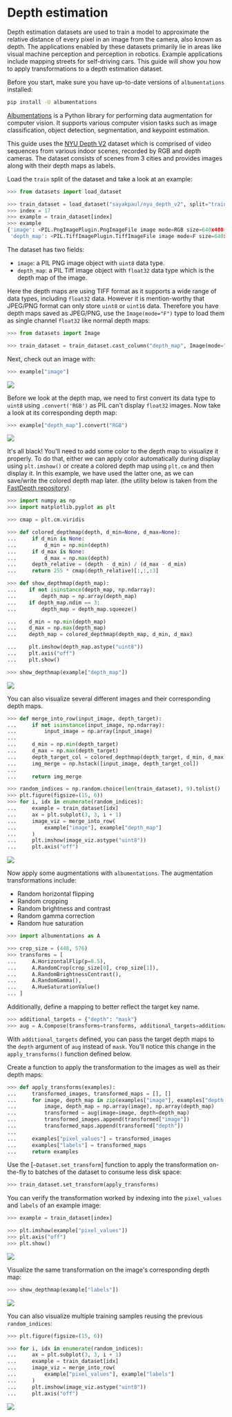 # Depth estimation

Depth estimation datasets are used to train a model to approximate the relative distance of every pixel in an
image from the camera, also known as depth. The applications enabled by these datasets primarily lie in areas like visual machine
perception and perception in robotics. Example applications include mapping streets for self-driving cars. This guide will show you how to apply transformations
to a depth estimation dataset.

Before you start, make sure you have up-to-date versions of `albumentations` installed:

```bash
pip install -U albumentations 
```

[Albumentations](https://albumentations.ai/) is a Python library for performing data augmentation
for computer vision. It supports various computer vision tasks such as image classification, object
detection, segmentation, and keypoint estimation.

This guide uses the [NYU Depth V2](https://huggingface.co/datasets/sayakpaul/nyu_depth_v2) dataset which is 
comprised of video sequences from various indoor scenes, recorded by RGB and depth cameras. The dataset consists of scenes from 3 cities and provides images along with
their depth maps as labels.

Load the `train` split of the dataset and take a look at an example:

```py
>>> from datasets import load_dataset

>>> train_dataset = load_dataset("sayakpaul/nyu_depth_v2", split="train")
>>> index = 17
>>> example = train_dataset[index]
>>> example
{'image': <PIL.PngImagePlugin.PngImageFile image mode=RGB size=640x480>,
 'depth_map': <PIL.TiffImagePlugin.TiffImageFile image mode=F size=640x480>}
```

The dataset has two fields:

* `image`: a PIL PNG image object with `uint8` data type.
* `depth_map`: a PIL Tiff image object with `float32` data type which is the depth map of the image.

Here the depth maps are using TIFF format as it supports a wide range of data types, including `float32` data.
However it is mention-worthy that JPEG/PNG format can only store `uint8` or `uint16` data.
Therefore you have depth maps saved as JPEG/PNG, use the `Image(mode="F")` type to load them as single channel `float32` like normal depth maps:

```python
>>> from datasets import Image

>>> train_dataset = train_dataset.cast_column("depth_map", Image(mode="F"))
```

Next, check out an image with:

```py
>>> example["image"]
```

<div class="flex justify-center">
    <img src="https://huggingface.co/datasets/huggingface/documentation-images/resolve/main/datasets/depth_est_sample.png">
</div>

Before we look at the depth map, we need to first convert its data type to `uint8` using `.convert('RGB')` as PIL can't display `float32` images. Now take a look at its corresponding depth map:

```py
>>> example["depth_map"].convert("RGB")
```

<div class="flex justify-center">
    <img src="https://huggingface.co/datasets/huggingface/documentation-images/resolve/main/datasets/depth_est_target.png">
</div>

It's all black! You'll need to add some color to the depth map to visualize it properly. To do that, either we can apply color automatically during display using `plt.imshow()` or create a colored depth map using `plt.cm` and then display it. In this example, we have used the latter one, as we can save/write the colored depth map later. (the utility below is taken from the [FastDepth repository](https://github.com/dwofk/fast-depth/blob/master/utils.py)).

```py 
>>> import numpy as np
>>> import matplotlib.pyplot as plt

>>> cmap = plt.cm.viridis

>>> def colored_depthmap(depth, d_min=None, d_max=None):
...     if d_min is None:
...         d_min = np.min(depth)
...     if d_max is None:
...         d_max = np.max(depth)
...     depth_relative = (depth - d_min) / (d_max - d_min)
...     return 255 * cmap(depth_relative)[:,:,:3]

>>> def show_depthmap(depth_map):
...    if not isinstance(depth_map, np.ndarray):
...        depth_map = np.array(depth_map)
...    if depth_map.ndim == 3:
...        depth_map = depth_map.squeeze()

...    d_min = np.min(depth_map)
...    d_max = np.max(depth_map)
...    depth_map = colored_depthmap(depth_map, d_min, d_max)

...    plt.imshow(depth_map.astype("uint8"))
...    plt.axis("off")
...    plt.show()

>>> show_depthmap(example["depth_map"])
```

<div class="flex justify-center">
    <img src="https://huggingface.co/datasets/huggingface/documentation-images/resolve/main/datasets/depth_est_target_viz.png">
</div>

You can also visualize several different images and their corresponding depth maps.

```py
>>> def merge_into_row(input_image, depth_target):
...     if not isinstance(input_image, np.ndarray):
...         input_image = np.array(input_image)
...
...     d_min = np.min(depth_target)
...     d_max = np.max(depth_target)
...     depth_target_col = colored_depthmap(depth_target, d_min, d_max)
...     img_merge = np.hstack([input_image, depth_target_col])
...
...     return img_merge

>>> random_indices = np.random.choice(len(train_dataset), 9).tolist()
>>> plt.figure(figsize=(15, 6))
>>> for i, idx in enumerate(random_indices):
...     example = train_dataset[idx]
...     ax = plt.subplot(3, 3, i + 1)
...     image_viz = merge_into_row(
...         example["image"], example["depth_map"]
...     )
...     plt.imshow(image_viz.astype("uint8"))
...     plt.axis("off")
```

<div class="flex justify-center">
    <img src="https://huggingface.co/datasets/huggingface/documentation-images/resolve/main/datasets/depth_est_collage.png">
</div>

Now apply some augmentations with `albumentations`. The augmentation transformations include:

* Random horizontal flipping
* Random cropping 
* Random brightness and contrast 
* Random gamma correction 
* Random hue saturation

```py 
>>> import albumentations as A

>>> crop_size = (448, 576)
>>> transforms = [
...     A.HorizontalFlip(p=0.5),
...     A.RandomCrop(crop_size[0], crop_size[1]),
...     A.RandomBrightnessContrast(),
...     A.RandomGamma(),
...     A.HueSaturationValue()
... ]
```

Additionally, define a mapping to better reflect the target key name.

```py 
>>> additional_targets = {"depth": "mask"}
>>> aug = A.Compose(transforms=transforms, additional_targets=additional_targets)
```

With `additional_targets` defined, you can pass the target depth maps to the `depth` argument of `aug` instead of `mask`. You'll notice this change
in the `apply_transforms()` function defined below.

Create a function to apply the transformation to the images as well as their depth maps:

```py 
>>> def apply_transforms(examples):
...     transformed_images, transformed_maps = [], []
...     for image, depth_map in zip(examples["image"], examples["depth_map"]):
...         image, depth_map = np.array(image), np.array(depth_map)
...         transformed = aug(image=image, depth=depth_map)
...         transformed_images.append(transformed["image"])
...         transformed_maps.append(transformed["depth"])
...
...     examples["pixel_values"] = transformed_images
...     examples["labels"] = transformed_maps
...     return examples
```

Use the [`~Dataset.set_transform`] function to apply the transformation on-the-fly to batches of the dataset to consume less disk space:

```py
>>> train_dataset.set_transform(apply_transforms)
```

You can verify the transformation worked by indexing into the `pixel_values` and `labels` of an example image:

```py
>>> example = train_dataset[index]

>>> plt.imshow(example["pixel_values"])
>>> plt.axis("off")
>>> plt.show()
```

<div class="flex justify-center">
    <img src="https://huggingface.co/datasets/huggingface/documentation-images/resolve/main/datasets/depth_est_sample_aug.png">
</div>

Visualize the same transformation on the image's corresponding depth map:

```py 
>>> show_depthmap(example["labels"])
```

<div class="flex justify-center">
    <img src="https://huggingface.co/datasets/huggingface/documentation-images/resolve/main/datasets/depth_est_target_aug.png">
</div>

You can also visualize multiple training samples reusing the previous `random_indices`: 

```py 
>>> plt.figure(figsize=(15, 6))

>>> for i, idx in enumerate(random_indices):
...     ax = plt.subplot(3, 3, i + 1)
...     example = train_dataset[idx]
...     image_viz = merge_into_row(
...         example["pixel_values"], example["labels"]
...     )
...     plt.imshow(image_viz.astype("uint8"))
...     plt.axis("off")
```

<div class="flex justify-center">
    <img src="https://huggingface.co/datasets/huggingface/documentation-images/resolve/main/datasets/depth_est_aug_collage.png">
</div>